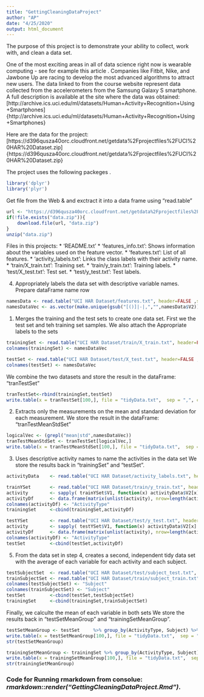 ```yaml
---
title: "GettingCleaningDataProject"
author: "AP"
date: "4/25/2020"
output: html_document
---
```


The purpose of this project is to demonstrate your ability to collect, work with, and clean a data set.

One of the most exciting areas in all of data science right now is wearable computing - see for example this article . Companies like Fitbit, Nike, and Jawbone Up are racing to develop the most advanced algorithms to attract new users. The data linked to from the course website represent data collected from the accelerometers from the Samsung Galaxy S smartphone. A full description is available at the site where the data was obtained:
[http://archive.ics.uci.edu/ml/datasets/Human+Activity+Recognition+Using+Smartphones]{http://archive.ics.uci.edu/ml/datasets/Human+Activity+Recognition+Using+Smartphones}

Here are the data for the project:
[https://d396qusza40orc.cloudfront.net/getdata%2Fprojectfiles%2FUCI%20HAR%20Dataset.zip]{https://d396qusza40orc.cloudfront.net/getdata%2Fprojectfiles%2FUCI%20HAR%20Dataset.zip}

The project uses the following packeges .
```r
library('dplyr')
library('plyr')
```

Get file from the Web & and exctract it into a data frame using "read.table"
```r
url <- "https://d396qusza40orc.cloudfront.net/getdata%2Fprojectfiles%2FUCI%20HAR%20Dataset.zip"
if(!file.exists("data.zip")){
    download.file(url, "data.zip")
}
unzip("data.zip")
```


Files in this projects:
* 'README.txt'
* 'features_info.txt': Shows information about the variables used on the feature vector.
* 'features.txt': List of all features.
* 'activity_labels.txt': Links the class labels with their activity name.
* 'train/X_train.txt': Training set.
* 'train/y_train.txt': Training labels.
* 'test/X_test.txt': Test set.
* 'test/y_test.txt': Test labels.



4. Appropriately labels the data set with descriptive variable names. Prepare dataFrame name row
```r
namesData <- read.table("UCI HAR Dataset/features.txt", header=FALSE ,sep="")
namesDataVec <- as.vector(make.unique(gsub("[()]|-|,","",namesData$V2)))
```


1. Merges the training and the test sets to create one data set.
First we the test set and teh training set samples.
We also attach the Appropriate labels to the sets
```r
trainingSet <- read.table("UCI HAR Dataset/train/X_train.txt", header=FALSE ,sep="")
colnames(trainingSet) <- namesDataVec

testSet <- read.table("UCI HAR Dataset/test/X_test.txt", header=FALSE ,sep="")
colnames(testSet) <- namesDataVec
```

We combine the two datasets and store the result in the dataFrame: "tranTestSet"
```r
tranTestSet<-rbind(trainingSet,testSet)
write.table(x = tranTestSet[100,], file = "tidyData.txt",  sep = ",", col.names=T, append=T)
```


2. Extracts only the measurements on the mean and standard deviation for each measurement.
We store the result in the dataFrame: "tranTestMeanStdSet"
```r
logicalVec <- (grepl("mean|std",namesDataVec))
tranTestMeanStdSet <- tranTestSet[logicalVec,]
write.table(x = tranTestMeanStdSet[100,], file = "tidyData.txt",  sep = ",", col.names=T, append=T)
```

3. Uses descriptive activity names to name the activities in the data set
We store the results back in "trainingSet" and "testSet".
```r
activityData    <- read.table("UCI HAR Dataset/activity_labels.txt", header=FALSE ,sep="")

trainYSet       <- read.table("UCI HAR Dataset/train/y_train.txt", header=FALSE ,sep="")
activity        <- sapply( trainYSet$V1, function(x) activityData$V2[x] )
activityDf      <- data.frame(matrix(unlist(activity), nrow=length(activity), byrow=T))
colnames(activityDf) <- "ActivityType"
trainingSet     <-cbind(trainingSet,activityDf)

testYSet        <- read.table("UCI HAR Dataset/test/y_test.txt", header=FALSE ,sep="")
activity        <- sapply( testYSet$V1, function(x) activityData$V2[x] )
activityDf      <- data.frame(matrix(unlist(activity), nrow=length(activity), byrow=T))
colnames(activityDf) <- "ActivityType"
testSet         <-cbind(testSet,activityDf)
```


5. From the data set in step 4, creates a second, independent tidy data set with the average of each variable for each activity and each subject.
```r
testSubjectSet  <- read.table("UCI HAR Dataset/test/subject_test.txt", header=FALSE ,sep="")
trainSubjectSet <- read.table("UCI HAR Dataset/train/subject_train.txt", header=FALSE ,sep="")
colnames(testSubjectSet) <- "Subject"
colnames(trainSubjectSet) <- "Subject"
testSet         <-cbind(testSet,testSubjectSet)
trainingSet     <-cbind(trainingSet,trainSubjectSet)
```

Finally, we calculte the mean of each variable in both sets
We store the results back in "testSetMeanGroup" and "trainingSetMeanGroup".
```r
testSetMeanGroup <- testSet     %>% group_by(ActivityType, Subject) %>%  summarise_if(is.numeric, mean, na.rm = TRUE)
write.table(x = testSetMeanGroup[100,], file = "tidyData.txt",  sep = ",", col.names=T, append=T)
str(testSetMeanGroup)
```
```r
trainingSetMeanGroup <- trainingSet %>% group_by(ActivityType, Subject) %>%  summarise_if(is.numeric, mean, na.rm = TRUE)
write.table(x = trainingSetMeanGroup[100,], file = "tidyData.txt",  sep = ",", col.names=T, append=T)
str(trainingSetMeanGroup)
```

### Code for Running rmarkdown from consolue: *rmarkdown::render("GettingCleaningDataProject.Rmd")*.